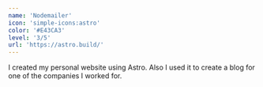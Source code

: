 ```yaml
---
name: 'Nodemailer'
icon: 'simple-icons:astro'
color: '#E43CA3'
level: '3/5'
url: 'https://astro.build/'
---
```


I created my personal website using Astro. Also I used it to create a blog for one of the companies I worked for.
